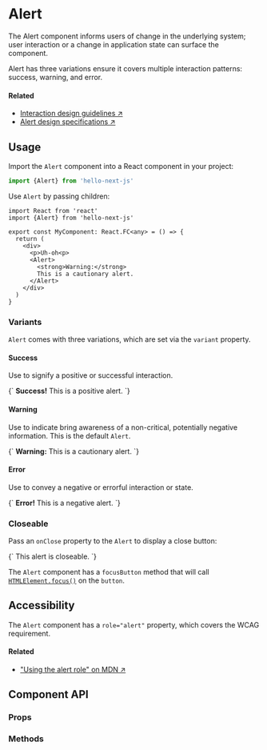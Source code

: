 
# Alert

<Grid>
  <Grid.Column className="w-100 w-75-l">
    <p className="f4">The Alert component informs users of change in the underlying system; user interaction or a change in application state can surface the component.</p>
    <p>Alert has three variations ensure it covers multiple interaction patterns: success, warning, and error.</p>
  </Grid.Column>
  <Grid.Column className="w-100 w-25-l">
    <TableOfContents
      items={[
        ['Usage', ['Variants', 'Closeable']],
        ['Accessibility'],
        ['Component API', ['Props', 'Methods']]
      ]}
    />
  </Grid.Column>
</Grid>

#### Related

* [Interaction design guidelines ↗](#)
* [Alert design specifications ↗](#)

## Usage

Import the `Alert` component into a React component in your project:

```typescript
import {Alert} from 'hello-next-js'
```

Use `Alert` by passing children:

```tsx
import React from 'react'
import {Alert} from 'hello-next-js'

export const MyComponent: React.FC<any> = () => {
  return (
    <div>
      <p>Uh-oh<p>
      <Alert>
        <strong>Warning:</strong>
        This is a cautionary alert.
      </Alert>
    </div>
  )
}
```

### Variants

`Alert` comes with three variations, which are set via the `variant` property.

#### Success

Use to signify a positive or successful interaction.

<CodeBlock language="tsx" live scope={{Alert}}>
  {`<Alert variant="success">
  <strong>Success!</strong> This is a positive alert.
</Alert>`}
</CodeBlock>

#### Warning

Use to indicate bring awareness of a non-critical, potentially negative information. This is the default `Alert`.

<CodeBlock language="tsx" live scope={{Alert}}>
  {`<Alert variant="warning">
  <strong>Warning:</strong> This is a cautionary alert.
</Alert>`}
</CodeBlock>

#### Error

Use to convey a negative or errorful interaction or state.

<CodeBlock language="tsx" live scope={{Alert}}>
  {`<Alert variant="error">
  <strong>Error!</strong> This is a negative alert.
</Alert>`}
</CodeBlock>

### Closeable

Pass an `onClose` property to the `Alert` to display a close button:

<CodeBlock language="tsx" live scope={{Alert}}>
  {`<Alert onClose={console.log} variant="success">
  This alert is closeable.
</Alert>`}
</CodeBlock>

The `Alert` component has a `focusButton` method that will call [`HTMLElement.focus()`](https://developer.mozilla.org/en-US/docs/Web/API/HTMLOrForeignElement/focus) on the `button`.

## Accessibility

The `Alert` component has a `role="alert"` property, which covers the WCAG requirement.

#### Related

* ["Using the alert role" on MDN ↗](https://developer.mozilla.org/en-US/docs/Web/Accessibility/ARIA/ARIA_Techniques/Using_the_alert_role)

## Component API

### Props

<PropsTable component={Alert} />

### Methods

<MethodsTable component={Alert} />
